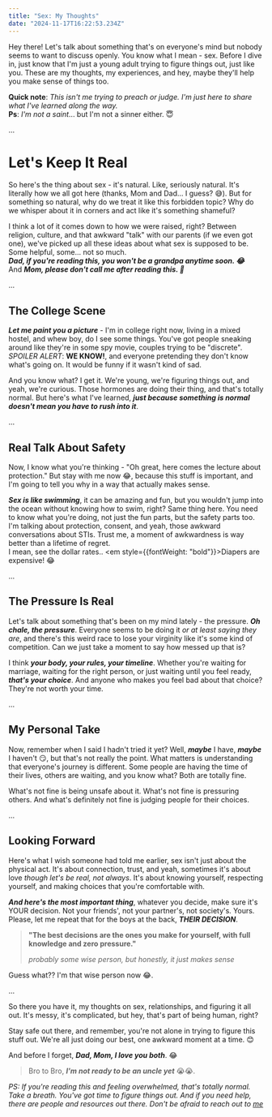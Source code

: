 ```yaml
---
title: "Sex: My Thoughts"
date: "2024-11-17T16:22:53.234Z"
---
```


Hey there! Let's talk about something that's on everyone's mind but nobody seems to want to discuss openly. You know what I mean - sex. Before I dive in, just know that I'm just a young adult trying to figure things out, just like you. These are my thoughts, my experiences, and hey, maybe they'll help you make sense of things too.

**Quick note**: _This isn't me trying to preach or judge. I'm just here to share what I've learned along the way._<br />
**Ps**: _I'm not a saint_... but I'm not a sinner either. 😇

...

# Let's Keep It Real

So here's the thing about sex - it's natural. Like, seriously natural. It's literally how we all got here (thanks, Mom and Dad... I guess? 😅). But for something so natural, why do we treat it like this forbidden topic? Why do we whisper about it in corners and act like it's something shameful?

I think a lot of it comes down to how we were raised, right? Between religion, culture, and that awkward "talk" with our parents (if we even got one), we've picked up all these ideas about what sex is supposed to be. Some helpful, some... not so much.<br />
_**Dad, if you're reading this, you won't be a grandpa anytime soon. 😂**_<br />
And _**Mom, please don't call me after reading this. 🙈**_

...

## The College Scene

_**Let me paint you a picture**_ - I'm in college right now, living in a mixed hostel, and whew boy, do I see some things. You've got people sneaking around like they're in some spy movie, couples trying to be "discrete". _SPOILER ALERT_: **WE KNOW!**, and everyone pretending they don't know what's going on. It would be funny if it wasn't kind of sad.

And you know what? I get it. We're young, we're figuring things out, and yeah, we're curious. Those hormones are doing their thing, and that's totally normal. But here's what I've learned, _**just because something is normal doesn't mean you have to rush into it**_.

...

## Real Talk About Safety

Now, I know what you're thinking - "Oh great, here comes the lecture about protection." But stay with me now 😂, because this stuff is important, and I'm going to tell you why in a way that actually makes sense.

_**Sex is like swimming**_, it can be amazing and fun, but you wouldn't jump into the ocean without knowing how to swim, right? Same thing here. You need to know what you're doing, not just the fun parts, but the safety parts too. I'm talking about protection, consent, and yeah, those awkward conversations about STIs. Trust me, a moment of awkwardness is way better than a lifetime of regret.<br />
I mean, see the dollar rates.. <em style={{fontWeight: "bold"}}>Diapers are expensive! 😂</em>

...

## The Pressure Is Real

Let's talk about something that's been on my mind lately - the pressure. _**Oh chale, the pressure**_. Everyone seems to be doing it _or at least saying they are_, and there's this weird race to lose your virginity like it's some kind of competition. Can we just take a moment to say how messed up that is?

I think _**your body, your rules, your timeline**_. Whether you're waiting for marriage, waiting for the right person, or just waiting until you feel ready, **_that's your choice_**. And anyone who makes you feel bad about that choice? They're not worth your time.

...

## My Personal Take

Now, remember when I said I hadn't tried it yet? Well, _**maybe**_ I have, _**maybe**_ I haven't 😏, but that's not really the point. What matters is understanding that everyone's journey is different. Some people are having the time of their lives, others are waiting, and you know what? Both are totally fine.

What's not fine is being unsafe about it. What's not fine is pressuring others. And what's definitely not fine is judging people for their choices.

...

## Looking Forward

Here's what I wish someone had told me earlier, sex isn't just about the physical act. It's about connection, trust, and yeah, sometimes it's about love _though let's be real, not always_. It's about knowing yourself, respecting yourself, and making choices that you're comfortable with.

_**And here's the most important thing**_, whatever you decide, make sure it's YOUR decision. Not your friends', not your partner's, not society's. Yours.
Please, let me repeat that for the boys at the back, _**THEIR DECISION**_.

> **"The best decisions are the ones you make for yourself, with full knowledge and zero pressure."**
>
> _probably some wise person, but honestly, it just makes sense_

Guess what?? I'm that wise person now 😂.

...

So there you have it, my thoughts on sex, relationships, and figuring it all out. It's messy, it's complicated, but hey, that's part of being human, right?

Stay safe out there, and remember, you're not alone in trying to figure this stuff out. We're all just doing our best, one awkward moment at a time. 😊

And before I forget, _**Dad, Mom, I love you both**_. 😂

> Bro to Bro, **_I'm not ready to be an uncle yet_** 😭😭.

_PS: If you're reading this and feeling overwhelmed, that's totally normal. Take a breath. You've got time to figure things out. And if you need help, there are people and resources out there. Don't be afraid to reach out to [me](mailto:admin@theniitettey.live)_
